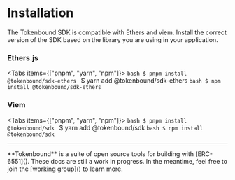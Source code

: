 
# Installation

The Tokenbound SDK is compatible with Ethers and viem. Install the correct version of the SDK based on the library you are using in your application.

### Ethers.js

<Tabs items={["pnpm", "yarn", "npm"]}>
  <Tab>```bash $ pnpm install @tokenbound/sdk-ethers ```</Tab>
    $ yarn add @tokenbound/sdk-ethers
  <Tab>```bash $ npm install @tokenbound/sdk-ethers ```</Tab>
</Tabs>

### Viem

<Tabs items={["pnpm", "yarn", "npm"]}>
  <Tab>```bash $ pnpm install @tokenbound/sdk ```</Tab>
    $ yarn add @tokenbound/sdk
  <Tab>```bash $ npm install @tokenbound/sdk ```</Tab>
</Tabs>

---

<Callout emoji="✍🏽">
  **Tokenbound** is a suite of open source tools for building with [ERC-6551]().
  These docs are still a work in progress. In the meantime, feel free to join
  the [working group]() to learn more.
</Callout>
